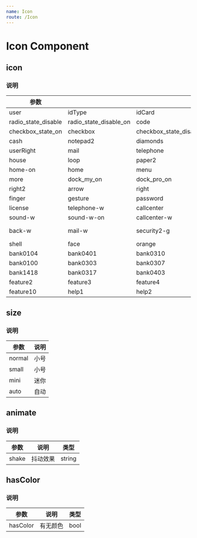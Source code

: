 ```yaml
---
name: Icon
route: /Icon
---
```



# Icon Component

## icon
<Playground>
    <Icon icon='user' />
    <Icon icon='idType' />
    <Icon icon='idCard' />
    <Icon icon='phone' />
    <Icon icon='card' />
    <Icon icon='correct' />
    <Icon icon='radio_state_on' />
    <Icon icon='radio' />
    <Icon icon='radio_state_disable' />
    <Icon icon='radio_state_disable_on' />
    <Icon icon='code' />
    <Icon icon='notepad' />
    <Icon icon='security' />
    <Icon icon='edit' />
    <Icon icon='lock' />
    <Icon icon='help' />
    <Icon icon='checkbox_state_on' />
    <Icon icon='checkbox' />
    <Icon icon='checkbox_state_disable' />
    <Icon icon='checkbox_state_disable_on' />
    <Icon icon='magezine' />
    <Icon icon='briefcase' />
    <Icon icon='guidepost' />
    <Icon icon='paper' />
    <Icon icon='cash' />
    <Icon icon='notepad2' />
    <Icon icon='diamonds' />
    <Icon icon='coin' />
    <Icon icon='waiting' />
    <Icon icon='medal' />
    <Icon icon='clothbag' />
    <Icon icon='wallet' />
    <Icon icon='userRight' />
    <Icon icon='mail' />
    <Icon icon='telephone' />
    <Icon icon='phoneBack' />
    <Icon icon='phoneRight' />
    <Icon icon='code2' />
    <Icon icon='idType2' />
    <Icon icon='rmb' />
    <Icon icon='house' />
    <Icon icon='loop' />
    <Icon icon='paper2' />
    <Icon icon='coin2' />
    <Icon icon='coupon' />
    <Icon icon='friend' />
    <Icon icon='coupon2' />
    <Icon icon='radio-w' />
    <Icon icon='home-on' />
    <Icon icon='home' />
    <Icon icon='menu' />
    <Icon icon='history' />
    <Icon icon='about' />
    <Icon icon='filter' />
    <Icon icon='money' />
    <Icon icon='forward' />
    <Icon icon='more' />
    <Icon icon='dock_my_on' />
    <Icon icon='dock_pro_on' />
    <Icon icon='dock_home_on' />
    <Icon icon='location' />
    <Icon icon='gold' />
    <Icon icon='security2' />
    <Icon icon='camera' />
    <Icon icon='right2' />
    <Icon icon='arrow' />
    <Icon icon='right' />
    <Icon icon='dock_my' />
    <Icon icon='dock_pro' />
    <Icon icon='dock_home' />
    <Icon icon='keyboard' />
    <Icon icon='inputedit' />
    <Icon icon='finger' />
    <Icon icon='gesture' />
    <Icon icon='password' />
    <Icon icon='info-w' />
    <Icon icon='info' />
    <Icon icon='radio_type2_state_on' />
    <Icon icon='word' />
    <Icon icon='pdf' />
    <Icon icon='license' />
    <Icon icon='telephone-w' />
    <Icon icon='callcenter' />
    <Icon icon='slidedown-w' />
    <Icon icon='delete' />
    <Icon icon='close' />
    <Icon icon='back' />
    <Icon icon='help-w' />
    <Icon icon='sound-w' />
    <Icon icon='sound-w-on' />
    <Icon icon='callcenter-w' />
    <Icon icon='eye-w' />
    <Icon icon='eye-w-on' />
    <Icon icon='refresh-w' />
    <Icon icon='delete-w' />
    <Icon icon='close-w' />
    <Icon icon='back-w' />
    <Icon icon='mail-w' />
    <Icon icon='security2-g' />
    <Icon icon='logo-g' />
    <Icon icon='callcenter-g' />
    <Icon icon='delete-bw' />
    <Icon icon='offline' />
    <Icon icon='infoRed' />
    <Icon icon='shell' />
    <Icon icon='face' />
    <Icon icon='orange' />
    <Icon icon='excel' />
    <Icon icon='bank0308' />
    <Icon icon='bank0105' />
    <Icon icon='bank0301' />
    <Icon icon='bank0102' />
    <Icon icon='bank0104' />
    <Icon icon='bank0401' />
    <Icon icon='bank0310' />
    <Icon icon='bank0302' />
    <Icon icon='bank0103' />
    <Icon icon='bank0309' />
    <Icon icon='bank0305' />
    <Icon icon='bank0306' />
    <Icon icon='bank0100' />
    <Icon icon='bank0303' />
    <Icon icon='bank0307' />
    <Icon icon='bank0410' />
    <Icon icon='bank1005' />
    <Icon icon='bank1006' />
    <Icon icon='bank0304' />
    <Icon icon='bank0450' />
    <Icon icon='bank1418' />
    <Icon icon='bank0317' />
    <Icon icon='bank0403' />
    <Icon icon='bank0508' />
    <Icon icon='bank6311' />
    <Icon icon='bank0408' />
    <Icon icon='bank0424' />
    <Icon icon='feature1' />
    <Icon icon='feature2' />
    <Icon icon='feature3' />
    <Icon icon='feature4' />
    <Icon icon='feature5' />
    <Icon icon='feature6' />
    <Icon icon='feature7' />
    <Icon icon='feature8' />
    <Icon icon='feature9' />
    <Icon icon='feature10' />
    <Icon icon='help1' />
    <Icon icon='help2' />
    <Icon icon='help3' />
    <Icon icon='help4' />
</Playground>

### 说明
| 参数 | | | | | | | |
|-|-|-|-|-|-|-|-|
| user | idType | idCard | phone | card | correct | radio_state_on | radio |
| radio_state_disable | radio_state_disable_on | code | notepad | security | edit | lock | help |
| checkbox_state_on | checkbox | checkbox_state_disable | checkbox_state_disable_on | magezine | briefcase | guidepost | paper |
| cash | notepad2 | diamonds | coin | waiting | medal | clothbag | wallet |
| userRight | mail | telephone | phoneBack | phoneRight | code2 | idType2 | rmb |
| house | loop | paper2 | coin2 | coupon | friend | coupon2 | radio-w |
| home-on | home | menu | history | about | filter | money | forward |
| more | dock_my_on | dock_pro_on | dock_home_on | location | gold | security2 | camera |
| right2 | arrow | right | dock_my | dock_pro | dock_home | keyboard | inputedit |
| finger | gesture | password | info-w | info | radio_type2_state_on | word | pdf |
| license | telephone-w | callcenter | slidedown-w | delete | close | back | help-w |
| sound-w | sound-w-on | callcenter-w | eye-w | eye-w-on | refresh-w | delete-w | close-w |
| back-w | mail-w | security2-g | logo-g | callcenter-g | delete-bw | offline | infoRed |
| shell | face | orange | excel | bank0308 | bank0105 | bank0301 | bank0102 |
| bank0104 | bank0401 | bank0310 | bank0302 | bank0103 | bank0309 | bank0305 | bank0306 |
| bank0100 | bank0303 | bank0307 | bank0410 | bank1005 | bank1006 | bank0304 | bank0450 |
| bank1418 | bank0317 | bank0403 | bank0508 | bank6311 | bank0408 | bank0424 | feature1 |
| feature2 | feature3 | feature4 | feature5 | feature6 | feature7 | feature8 | feature9 |
| feature10 | help1 | help2 | help3 | help4 | | | |

## size
<Playground>
    <Icon icon='feature1' />
    <Icon icon='feature1' size='small' />
    <Icon icon='feature1' size='mini' />
    <div class='am-g-6'>
        <Icon icon='feature1' size='auto' />
    </div>
</Playground>

### 说明
| 参数      | 说明                                      |
|-----------|-------------------------------------------|
| normal | 小号 |
| small | 小号 |
| mini | 迷你 |
| auto | 自动 |

## animate
<Playground>
    <Icon icon='user' animate='shake' />
</Playground>

### 说明
| 参数      | 说明                                      | 类型         |
|-----------|-------------------------------------------|--------------|
| shake | 抖动效果 | string |

## hasColor
<Playground>
    <Icon icon='user' hasColor />
    <Icon icon='user' hasColor={false} />
</Playground>

### 说明
| 参数      | 说明                                      | 类型         |
|-----------|-------------------------------------------|--------------|
| hasColor | 有无颜色 | bool |
